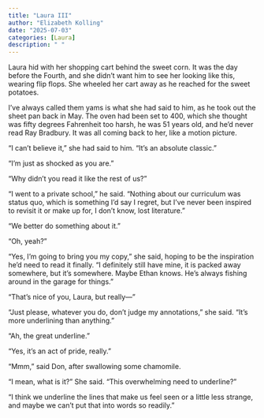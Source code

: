 ```yaml
---
title: "Laura III"
author: "Elizabeth Kolling"
date: "2025-07-03"
categories: [Laura]
description: " "
---
```


Laura hid with her shopping cart behind the sweet corn. It was the day before the Fourth, and she didn’t want him to see her looking like this, wearing flip flops. She wheeled her cart away as he reached for the sweet potatoes. 

I’ve always called them yams is what she had said to him, as he took out the sheet pan back in May. The oven had been set to 400, which she thought was fifty degrees Fahrenheit too harsh, he was 51 years old, and he’d never read Ray Bradbury. It was all coming back to her, like a motion picture. 

“I can’t believe it,” she had said to him. “It’s an absolute classic.”

“I’m just as shocked as you are.”

“Why didn’t you read it like the rest of us?” 

“I went to a private school,” he said. “Nothing about our curriculum was status quo, which is something I’d say I regret, but I’ve never been inspired to revisit it or make up for, I don’t know, lost literature.”

“We better do something about it.”

“Oh, yeah?"

“Yes, I’m going to bring you my copy,” she said, hoping to be the inspiration he’d need to read it finally. “I definitely still have mine, it is packed away somewhere, but it’s somewhere. Maybe Ethan knows. He’s always fishing around in the garage for things.”

“That’s nice of you, Laura, but really—”

“Just please, whatever you do, don’t judge my annotations,” she said. “It’s more underlining than anything.”

“Ah, the great underline.” 

“Yes, it’s an act of pride, really.” 

“Mmm,” said Don, after swallowing some chamomile.

“I mean, what is it?” She said. “This overwhelming need to underline?”

“I think we underline the lines that make us feel seen or a little less strange, and maybe we can’t put that into words so readily.” 